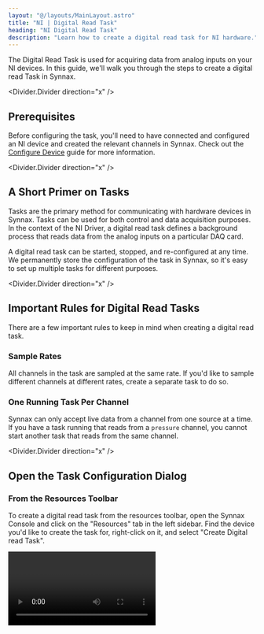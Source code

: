 ```yaml
---
layout: "@/layouts/MainLayout.astro"
title: "NI | Digital Read Task"
heading: "NI Digital Read Task"
description: "Learn how to create a digital read task for NI hardware."   
---
```


The Digital Read Task is used for acquiring data from analog inputs on your NI devices. In
this guide, we'll walk you through the steps to create a digital read Task in Synnax.

<Divider.Divider direction="x" />

## Prerequisites

Before configuring the task, you'll need to have connected and configured an NI device
and created the relevant channels in Synnax. Check out the [Configure Device](/reference/device-drivers/ni/configure-device) 
guide for more information.

<Divider.Divider direction="x" />

## A Short Primer on Tasks

Tasks are the primary method for communicating with hardware devices in Synnax. Tasks
can be used for both control and data acquisition purposes. In the context of the NI
Driver, a digital read task defines a background process that reads data from the 
analog inputs on a particular DAQ card.

A digital read task can be started, stopped, and re-configured at any time. We 
permanently store the configuration of the task in Synnax, so it's easy to set up 
multiple tasks for different purposes.

<Divider.Divider direction="x" />

## Important Rules for Digital Read Tasks

There are a few important rules to keep in mind when creating a digital read task.

### Sample Rates 

All channels in the task are sampled at the same rate. If you'd like to sample
different channels at different rates, create a separate task to do so.

### One Running Task Per Channel

Synnax can only accept live data from a channel from one source at a time. If you have 
a task running that reads from a `pressure` channel, you cannot start another task that
reads from the same channel.

<Divider.Divider direction="x" />

## Open the Task Configuration Dialog

### From the Resources Toolbar

To create a digital read task from the resources toolbar, open the Synnax Console and 
click on the "Resources" tab in the left sidebar. Find the device you'd like to create
the task for, right-click on it, and select "Create Digital read Task".

<Video client:only="react" id="device-drivers/ni/digital-read-task/device-create-digital-read-task" />

### From the Command Palette

To create a digital read task from the command palette, open the Synnax Console and 
click on the Quick Search & Command Palette at the top. You can also open this palette with 
`Ctrl+Shift+P` on Windows/Linux and `Cmd+Shift+P` on macOS.

In command moe (enabled when the first character in the input is ">"), type
"NI". You'll see an option called "Create a New Digital read Task". Select this
option to open the read task configuration dialog.

<Video client:only="react" id="device-drivers/ni/digital-read-task/palette-create-digital-read-task" />

### From The Layout Selector

To create a digital read task from the layout selector, click on the "+" button in the 
top right corner and select "NI Digital read Task".

<Video client:only="react" id="device-drivers/ni/digital-read-task/layout-create-digital-read-task" />

<Divider.Divider direction="x" />

## Configuring the Task

### <StepText level="h3" step={1}>Select your NI Device</StepText>

The first step is to select the NI device you'd like to read data from. Use the dropdown
menu in the top left corner to do so.

### <StepText level="h3" step={2}>Add Channels to the Task</StepText>

Next, you'll need to add channels to read data from. Click on the "+" button in the
channels section. Then, click on the new channel in the list to configure it.

### <StepText level="h3" step={3}>Configure Timing</StepText>

There are two parameters to control the timing of the task: the sample rate and the 
stream rate. The sample rate defines at how many samples per second the task will read
from the device. The stream rate defines how often the task will stream data into Synnax.

For example, if you set the sample rate to 10 Hz and the stream rate to 1 Hz, Synnax will
read a batch of 10 samples every second, and then forward the entire batch to the server.

For very low rate tasks (&lt; 50Hz), we recommend setting the stream rate to the same value
as the sample rate. For higher rate tasks, lowering the stream rate can significantly 
improve performance. It's typically best to keep the stream rate below 50Hz unless you need
to quickly process incoming data in real-time.

### <StepText level="h3" step={4}>Enable/Disable Data Saving</StepText>

Data saving defines whether acquired data will be permanently stored in Synnax. When
enabled, Synnax will both stream and store data. When disabled, Synnax will only
stream data for real-time visualization. Historical data will not be available for review.

### <StepText level="h3" step={6}>Configure and Start the Task</StepText>

Once you'd added all of the channels you need and have configured sampling rates, hit
the "Configure" button. If there are no errors, Synnax will acknowledge the configured 
task and enable the "Play" button in the dialog. Click this button to start the task.
